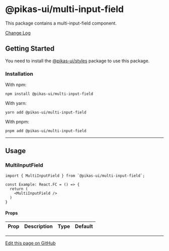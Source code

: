 

<NextSeo title="Multi Input Field" />

# @pikas-ui/multi-input-field

This package contains a multi-input-field component.

<a href="https://github.com/Achaak/pikas/blob/main/packages/ui/multi-input-field/CHANGELOG.md">
  Change Log
</a>

## Getting Started

You need to install the <a href={stylesLink}>@pikas-ui/styles</a> package to use this package.

### Installation

With npm:

```
npm install @pikas-ui/multi-input-field
```

With yarn:

```
yarn add @pikas-ui/multi-input-field
```

With pnpm:

```
pnpm add @pikas-ui/multi-input-field
```

---

## Usage

### MultiInputField

<MultiInputFieldExample />

```tsx
import { MultiInputField } from `@pikas-ui/multi-input-field`;

const Example: React.FC = () => {
  return (
    <MultiInputField />
  )
}
```

#### Props

| Prop | Description | Type | Default |
| :--- | :---------- | :--- | :------ |

---

[Edit this page on GitHub](https://github.com/Achaak/pikas/blob/main/apps/docs-ui/pages/components/multi-input-field.mdx)
